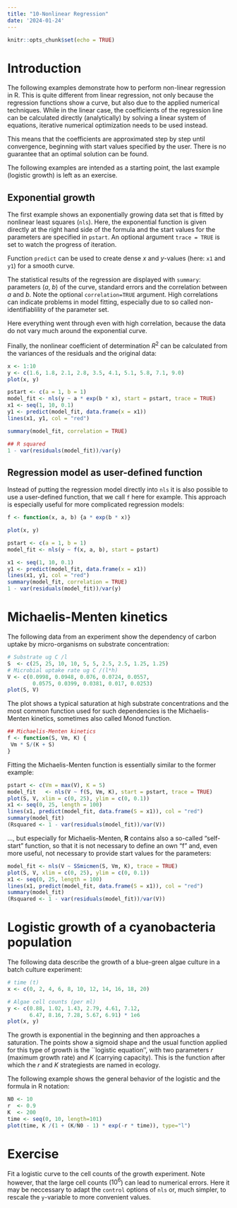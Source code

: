 ---
title: "10-Nonlinear Regression"
date: '2024-01-24'
---

```{r setup, include=FALSE}
knitr::opts_chunk$set(echo = TRUE)
```


# Introduction

The following examples demonstrate how to perform non-linear regression in R. 
This is quite different from linear regression, not only because the regression functions
show a curve, but also due to the applied numerical techniques. While in the
linear case, the coefficients of the regression line can be calculated directly (analytically)
by solving a linear system of equations, iterative numerical optimization needs to be used instead. 

This means that the coefficients are approximated step by step until convergence, 
beginning with start values specified  by the user. There is no guarantee that 
an optimal solution can be found.

The following examples are intended as a starting point, the last example 
(logistic growth) is left as an exercise.

## Exponential growth

The first example shows an exponentially growing data set that is fitted by 
nonlinear least squares (`nls`). Here, the exponential function is given 
directly at the right hand side of the formula and the start values for the parameters
are specified in `pstart`. An optional argument `trace = TRUE` is set
to watch the progress of iteration.

Function `predict` can be used to create dense $x$ and $y$-values 
(here: `x1` and `y1`) for a smooth curve.

The statistical results of the regression are displayed with `summary`:
parameters ($a$, $b$) of the curve, standard errors and the correlation between 
$a$ and $b$. Note the optional `correlation=TRUE` argument. 
High correlations can indicate problems in model fitting, especially due to
so called non-identifiablility of the parameter set.

Here everything went through even with high correlation, because the data
do not vary much around the exponential curve.

Finally, the nonlinear coefficient of determination $R^2$ can be calculated 
from the variances of the residuals and the original data:

```{r, exponential Growth,fig=FALSE,eval=FALSE}
x <- 1:10
y <- c(1.6, 1.8, 2.1, 2.8, 3.5, 4.1, 5.1, 5.8, 7.1, 9.0)
plot(x, y)

pstart <- c(a = 1, b = 1)
model_fit <- nls(y ~ a * exp(b * x), start = pstart, trace = TRUE)
x1 <- seq(1, 10, 0.1)
y1 <- predict(model_fit, data.frame(x = x1))
lines(x1, y1, col = "red")

summary(model_fit, correlation = TRUE)

## R squared
1 - var(residuals(model_fit))/var(y)
```

## Regression model as user-defined function

Instead of putting the regression model directly into `nls` it is also 
possible to use a user-defined function, that we call `f` here for example. 
This approach is especially useful for more complicated regression
models:

```{r, exponential growth 2, fig=FALSE,eval=FALSE}
f <- function(x, a, b) {a * exp(b * x)}

plot(x, y)

pstart <- c(a = 1, b = 1)
model_fit <- nls(y ~ f(x, a, b), start = pstart)

x1 <- seq(1, 10, 0.1)
y1 <- predict(model_fit, data.frame(x = x1))
lines(x1, y1, col = "red")
summary(model_fit, correlation = TRUE)
1 - var(residuals(model_fit))/var(y)
```


# Michaelis-Menten kinetics

The following data from an experiment show the dependency of carbon uptake 
by micro-organisms on substrate concentration:

```{r, fig=FALSE,eval=FALSE}
# Substrate ug C /l
S  <- c(25, 25, 10, 10, 5, 5, 2.5, 2.5, 1.25, 1.25)
# Microbial uptake rate ug C /(l*h)
V <- c(0.0998, 0.0948, 0.076, 0.0724, 0.0557,
        0.0575, 0.0399, 0.0381, 0.017, 0.0253)
plot(S, V)
```

The plot shows a typical saturation at high substrate concentrations 
and the most common function used for such dependencies is the Michaelis-Menten kinetics,
sometimes also called Monod function.

```{r, fig=FALSE,eval=FALSE}
## Michaelis-Menten kinetics 
f <- function(S, Vm, K) {
 Vm * S/(K + S)
}
```

Fitting the Michaelis-Menten function is essentially similar to the former example:

```{r, fig=FALSE,eval=FALSE}
pstart <- c(Vm = max(V), K = 5)
model_fit   <- nls(V ~ f(S, Vm, K), start = pstart, trace = TRUE)
plot(S, V, xlim = c(0, 25), ylim = c(0, 0.1))
x1 <- seq(0, 25, length = 100)
lines(x1, predict(model_fit, data.frame(S = x1)), col = "red")
summary(model_fit)
(Rsquared <- 1 - var(residuals(model_fit))/var(V))

```

..., but especially for Michaelis-Menten, **R** contains also a so-called "self-start"
 function, so that it is not necessary to define an own "f" and, even more useful,
 not necessary to provide start values for the parameters:


```{r, fig=FALSE,eval=FALSE}
model_fit <- nls(V ~ SSmicmen(S, Vm, K), trace = TRUE)
plot(S, V, xlim = c(0, 25), ylim = c(0, 0.1))
x1 <- seq(0, 25, length = 100)
lines(x1, predict(model_fit, data.frame(S = x1)), col = "red")
summary(model_fit)
(Rsquared <- 1 - var(residuals(model_fit))/var(V))
```

# Logistic growth of a cyanobacteria population

The following data describe the growth of a blue-green algae culture in a batch
culture experiment:
 
```{r, fig=FALSE,eval=FALSE}

# time (t)
x <- c(0, 2, 4, 6, 8, 10, 12, 14, 16, 18, 20)

# Algae cell counts (per ml)
y <- c(0.88, 1.02, 1.43, 2.79, 4.61, 7.12,
       6.47, 8.16, 7.28, 5.67, 6.91) * 1e6
plot(x, y)       
```

The growth is exponential in the beginning and then approaches a saturation. 
The points show a sigmoid shape and the usual function applied for this type
of growth is the ``logistic equation'', with two parameters $r$ (maximum growth rate)
and $K$ (carrying capacity). This is the function after which the $r$ and $K$ strategiests are
named in ecology.

The following example shows the general behavior of the logistic and the formula 
in R notation:


```{r, curve2,fig=FALSE}
N0 <- 10
r  <- 0.9
K  <- 200
time <- seq(0, 10, length=101)
plot(time, K /(1 + (K/N0 - 1) * exp(-r * time)), type="l")
```

# Exercise

Fit a logistic curve to the cell counts of the growth experiment. Note however, 
that the large cell counts ($10^6$) can lead to numerical errors. Here it may be
neccessary to adapt the `control` options of `nls` or, much simpler, to rescale
the `y`-variable to more convenient values.

